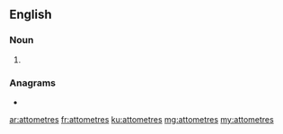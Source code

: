 {{also|atto-metres}}
==English==

===Noun===
{{head|en|noun plural form}}

# {{plural of|attometre|lang=en}}

===Anagrams===
* {{l|en|attometers}}

[[ar:attometres]]
[[fr:attometres]]
[[ku:attometres]]
[[mg:attometres]]
[[my:attometres]]